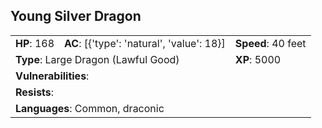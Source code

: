 ## Young Silver Dragon {#monster-young-silver-dragon}

```{=html}
<table class="table table-striped">
    <tbody>
        <tr>                    
            <td><b>HP</b>: 168</td>
            <td><b>AC</b>: [{'type': 'natural', 'value': 18}]</td>
            <td><b>Speed</b>: 40 feet</td>
        </tr>
        <tr>
            <td colspan="2"><b>Type</b>: Large Dragon (Lawful Good)</td>
            <td><b>XP</b>: 5000</td>
        </tr>
        <tr>
            <td colspan="3"><b>Vulnerabilities</b>: </td>
        </tr>
        <tr>
            <td colspan="3"><b>Resists</b>: </td>
        </tr>
        <tr>
            <td colspan="3"><b>Languages</b>: Common, draconic</td>
        </tr>
    </tbody>
</table>
```
